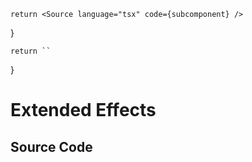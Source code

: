 
    return <Source language="tsx" code={subcomponent} />
}

    return ``
}

# Extended Effects

<Meta title="Tailwind/Theme/Extended/Effects" />

<Documentation />

## Source Code

<SourceCode />